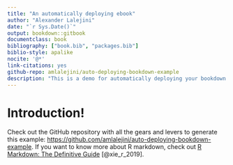 ```yaml
---
title: "An automatically deploying ebook"
author: "Alexander Lalejini"
date: "`r Sys.Date()`"
output: bookdown::gitbook
documentclass: book
bibliography: ["book.bib", "packages.bib"]
biblio-style: apalike
nocite: '@*'
link-citations: yes
github-repo: amlalejini/auto-deploying-bookdown-example
description: "This is a demo for automatically deploying your bookdown ebook to GitHub pages."
---
```


# Introduction!

Check out the GitHub repository with all the gears and levers to generate this example: <https://github.com/amlalejini/auto-deploying-bookdown-example>.
If you want to know more about R markdown, check out [R Markdown: The Definitive Guide](https://bookdown.org/yihui/rmarkdown/) [@xie_r_2019].
